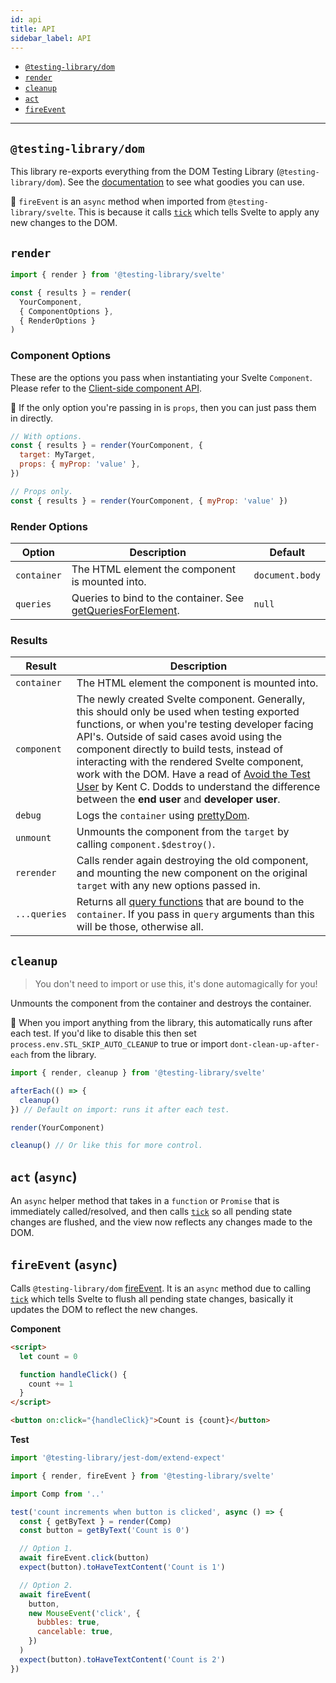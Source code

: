 ```yaml
---
id: api
title: API
sidebar_label: API
---
```


- [`@testing-library/dom`](#testing-library-dom)
- [`render`](#render)
- [`cleanup`](#cleanup)
- [`act`](#act-async)
- [`fireEvent`](#fireevent-async)

---

## `@testing-library/dom`

This library re-exports everything from the DOM Testing Library
(`@testing-library/dom`). See the
[documentation](../dom-testing-library/api-queries.mdx) to see what goodies you
can use.

📝 `fireEvent` is an `async` method when imported from
`@testing-library/svelte`. This is because it calls [`tick`][svelte-tick] which
tells Svelte to apply any new changes to the DOM.

## `render`

```js
import { render } from '@testing-library/svelte'

const { results } = render(
  YourComponent,
  { ComponentOptions },
  { RenderOptions }
)
```

### Component Options

These are the options you pass when instantiating your Svelte `Component`.
Please refer to the
[Client-side component API](https://svelte.dev/docs#Client-side_component_API).

📝 If the only option you're passing in is `props`, then you can just pass them
in directly.

```js
// With options.
const { results } = render(YourComponent, {
  target: MyTarget,
  props: { myProp: 'value' },
})

// Props only.
const { results } = render(YourComponent, { myProp: 'value' })
```

### Render Options

| Option      | Description                                                                                                                            | Default         |
| ----------- | -------------------------------------------------------------------------------------------------------------------------------------- | --------------- |
| `container` | The HTML element the component is mounted into.                                                                                        | `document.body` |
| `queries`   | Queries to bind to the container. See [getQueriesForElement](../dom-testing-library/api-helpers#within-and-getqueriesforelement-apis). | `null`          |

### Results

| Result       | Description                                                                                                                                                                                                                                                                                                                                                                                                                                                                                         |
| ------------ | --------------------------------------------------------------------------------------------------------------------------------------------------------------------------------------------------------------------------------------------------------------------------------------------------------------------------------------------------------------------------------------------------------------------------------------------------------------------------------------------------- |
| `container`  | The HTML element the component is mounted into.                                                                                                                                                                                                                                                                                                                                                                                                                                                     |
| `component`  | The newly created Svelte component. Generally, this should only be used when testing exported functions, or when you're testing developer facing API's. Outside of said cases avoid using the component directly to build tests, instead of interacting with the rendered Svelte component, work with the DOM. Have a read of [Avoid the Test User](https://kentcdodds.com/blog/avoid-the-test-user) by Kent C. Dodds to understand the difference between the **end user** and **developer user**. |
| `debug`      | Logs the `container` using [prettyDom](https://testing-library.com/docs/dom-testing-library/api-helpers#prettydom).                                                                                                                                                                                                                                                                                                                                                                                 |
| `unmount`    | Unmounts the component from the `target` by calling `component.$destroy()`.                                                                                                                                                                                                                                                                                                                                                                                                                         |
| `rerender`   | Calls render again destroying the old component, and mounting the new component on the original `target` with any new options passed in.                                                                                                                                                                                                                                                                                                                                                            |
| `...queries` | Returns all [query functions](https://testing-library.com/docs/dom-testing-library/api-queries) that are bound to the `container`. If you pass in `query` arguments than this will be those, otherwise all.                                                                                                                                                                                                                                                                                         |

## `cleanup`

> You don't need to import or use this, it's done automagically for you!

Unmounts the component from the container and destroys the container.

📝 When you import anything from the library, this automatically runs after each
test. If you'd like to disable this then set `process.env.STL_SKIP_AUTO_CLEANUP`
to true or import `dont-clean-up-after-each` from the library.

```js
import { render, cleanup } from '@testing-library/svelte'

afterEach(() => {
  cleanup()
}) // Default on import: runs it after each test.

render(YourComponent)

cleanup() // Or like this for more control.
```

## `act` (`async`)

An `async` helper method that takes in a `function` or `Promise` that is
immediately called/resolved, and then calls [`tick`][svelte-tick] so all pending
state changes are flushed, and the view now reflects any changes made to the
DOM.

## `fireEvent` (`async`)

Calls `@testing-library/dom` [fireEvent](../dom-testing-library/api-events). It
is an `async` method due to calling [`tick`][svelte-tick] which tells Svelte to
flush all pending state changes, basically it updates the DOM to reflect the new
changes.

**Component**

```html
<script>
  let count = 0

  function handleClick() {
    count += 1
  }
</script>

<button on:click="{handleClick}">Count is {count}</button>
```

**Test**

```js
import '@testing-library/jest-dom/extend-expect'

import { render, fireEvent } from '@testing-library/svelte'

import Comp from '..'

test('count increments when button is clicked', async () => {
  const { getByText } = render(Comp)
  const button = getByText('Count is 0')

  // Option 1.
  await fireEvent.click(button)
  expect(button).toHaveTextContent('Count is 1')

  // Option 2.
  await fireEvent(
    button,
    new MouseEvent('click', {
      bubbles: true,
      cancelable: true,
    })
  )
  expect(button).toHaveTextContent('Count is 2')
})
```

[svelte-tick]: https://svelte.dev/docs#tick
